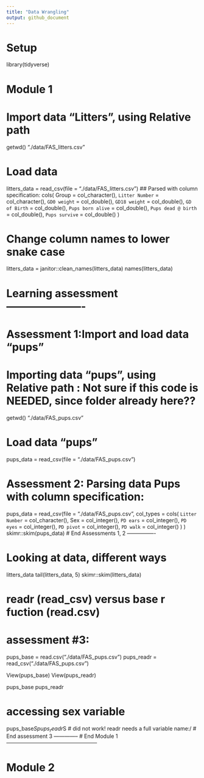 ```yaml
---
title: "Data Wrangling"
output: github_document
---
```

# Setup
library(tidyverse)


# Module 1 ###################################################
# Import data "Litters", using Relative path
getwd()
"./data/FAS_litters.csv"

# Load data
litters_data = read_csv(file = "./data/FAS_litters.csv")
## Parsed with column specification:
cols(
Group = col_character(),
 `Litter Number` = col_character(),
 `GD0 weight` = col_double(),
 `GD18 weight` = col_double(),
 `GD of Birth` = col_double(),
 `Pups born alive` = col_double(),
 `Pups dead @ birth` = col_double(),
 `Pups survive` = col_double()
)

# Change column names to lower snake case
litters_data = janitor::clean_names(litters_data)
names(litters_data)


# Learning assessment ----------------------
# Assessment 1:Import and load data "pups"
#     Importing data "pups", using Relative path : Not sure if this code is NEEDED, since folder already here??
getwd()
"./data/FAS_pups.csv"

#    Load data "pups"
pups_data = read_csv(file = "./data/FAS_pups.csv")


# Assessment 2: Parsing data Pups with column specification:
pups_data = read_csv(file = "./data/FAS_pups.csv",
  col_types = cols(
    `Litter Number` = col_character(),
     Sex = col_integer(),
    `PD ears` = col_integer(),
    `PD eyes` = col_integer(),
    `PD pivot` = col_integer(),
    `PD walk` = col_integer()
  )
)
skimr::skim(pups_data)
# End Assessments 1, 2 ----------------


# Looking at data, different ways
litters_data
tail(litters_data, 5)
skimr::skim(litters_data)

# readr (read_csv) versus base r fuction (read.csv)
# assessment #3: 
pups_base = read.csv("./data/FAS_pups.csv")
pups_readr = read_csv("./data/FAS_pups.csv")

View(pups_base)
View(pups_readr)

pups_base
pups_readr

# accessing sex variable
pups_base$S
pups_readr$S   # did not work! readr needs a full variable name:/
# End assessment 3 --------------
# End Module 1 ---------------------------------------------------


# Module 2 #############################




